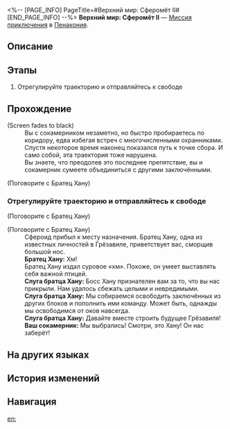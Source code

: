 <%-- [PAGE_INFO]
PageTitle=#Верхний мир: Сферомёт II#
[END_PAGE_INFO] --%>
{{Дополнить|Диалоги.}}
{{Миссия Инфобокс
|id              = 8020213
|Название        = 
|Изображение     = Миссия Верхний мир Сферомёт II.png
|Тип             = Миссия приключения
|Событие         = 
|Глава           = 
|Условия         = 
|Персонажи       = Братец Хану; Ваш сокамерник; Первопроходец; Слуга братца Хану
|СтартЛокация    = [[Пенакония]] — [[Верхний мир: Сферомёт II]]
|Мир             = Пенакония
|Предыдущая      = 
|Следующая       = 
|Награды         = 
}}
'''Верхний мир: Сферомёт II''' — [[Миссия приключения]] в [[Пенакония]].

==Описание==
{{Описание|<!--официальное описание из Перекрёстка судеб-->}}

==Этапы==
# Отрегулируйте траекторию и отправляйтесь к свободе

==Прохождение==
{{Дополнить}}
;(Screen fades to black)
:Вы с сокамерником незаметно, но быстро пробираетесь по коридору, едва избегая встреч с многочисленными охранниками.
:Спустя некоторое время наконец показался путь к точке сбора. И само собой, эта траектория тоже нарушена.
:Вы знаете, что преодолев это последнее препятствие, вы и сокамерник сумеете объединиться с другими заключёнными.

;(Поговорите с Братец Хану)
{{Диалог Конец}}

===Отрегулируйте траекторию и отправляйтесь к свободе===
{{Описание миссии|тип=Миссия приключения|локация=Верхний мир: Сферомёт II|Тюремные надзиратели разрушили траектории для сфероидов. Вам придётся самостоятельно отрегулировать траектории и восстановить маршрут, иначе вам не встретиться с товарищами.}}
{{Диалог Начало}}

;(Поговорите с Братец Хану)



;(Поговорите с Братец Хану)
:Сфероид прибыл к месту назначения. Братец Хану, одна из известных личностей в Грёзавиле, приветствует вас, сморщив большой нос.
:'''Братец Хану:''' Хм!
:Братец Хану издал суровое «хм». Похоже, он умеет выставлять себя важной птицей.
:'''Слуга братца Хану:''' Босс Хану признателен вам за то, что вы нас прикрыли. Нам удалось сбежать целыми и невредимыми.
:'''Слуга братца Хану:''' Мы собираемся освободить заключённых из других блоков и пополнить ими команду. Может быть, однажды мы освободимся от оков навсегда.
:'''Слуга братца Хану:''' Давайте вместе строить будущее Грёзавиля!
:'''Ваш сокамерник:''' Мы выбрались! Смотри, это Хану! Он нас заберёт!
{{Диалог Конец}}

==На других языках==
{{На других языках
|en   = Shallow "Bubble Pinball" Difficulty II
|zhs  = 浅层「气泡弹珠」难度II
|zht  = 淺層「氣泡彈珠」難度II
|ja   = 表層夢境「バブルピンボール」難易度II
|ko   = 얕은 층 「버블 핀볼」 난이도 II
|es   = Burbupinball superficial, dificultad&nbsp;II
|fr   = Surface&nbsp;: «&nbsp;Flipper à bulles&nbsp;» difficulté&nbsp;II
|ru   = Верхний мир: Сферомёт II
|th   = "พินบอลหรรษา" ชั้นตื้น ระดับความยาก II
|vi   = "Bi Bong Bóng" Tầng Cạn - Độ Khó II
|de   = Seicht „Flipperkugel“ Schwierigkeitsgrad II
|id   = "Pinball Gelembung" yang Dangkal: Tingkat Kesulitan II
|pt   = "Pinball de Bolha" Raso Dificuldade II
}}

==История изменений==
{{История изменений|3.5}}

==Навигация==
{{Миссия приключения Навбокс|Глава }}

[[en:]]
